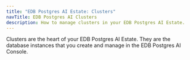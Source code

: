 ```yaml
---
title: "EDB Postgres AI Estate: Clusters"
navTitle: EDB Postgres AI Clusters
description: How to manage clusters in your EDB Postgres AI Estate.
---
```


Clusters are the heart of your EDB Postgres AI Estate. They are the database instances that you create and manage in the EDB Postgres AI Console. 

